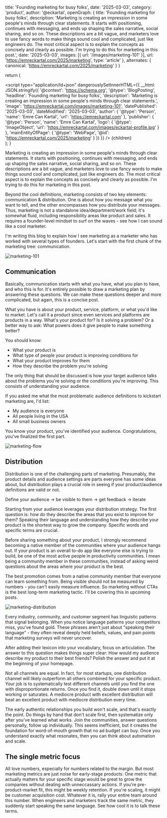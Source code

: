   title: 'Founding marketing for busy folks',
  date: '2025-03-03',
  category: 'product',
  author: '@eckartal',
  openGraph: {
    title: 'Founding marketing for busy folks',
    description: 'Marketing is creating an impression in some people\'s minds through clear statements. It starts with positioning, continues with messaging, and ends up shaping the sales narrative, social sharing, and so on. These descriptions are a bit vague, and marketers love to use fancy words to make things sound cool and complicated, just like engineers do. The most critical aspect is to explain the concepts as concisely and clearly as possible. I\'m trying to do this for marketing in this post.',
    date: '2025-03-03',
    images: [{ url: '/images/marketing-101' }],
    url: 'https://emreckartal.com/2025/marketing',
    type: 'article'
  },
  alternates: {
    canonical: 'https://emreckartal.com/2025/marketing'
  }
}

  return (
    <article className="prose dark:prose-invert">
      <script
        type="application/ld+json"
        dangerouslySetInnerHTML={{
          __html: JSON.stringify({
            '@context': 'https://schema.org',
            '@type': 'BlogPosting',
            'headline': 'Founding marketing for busy folks',
            'description': 'Marketing is creating an impression in some people\'s minds through clear statements.',
            'image': 'https://emreckartal.com/images/marketing-101',
            'datePublished': '2025-03-03',
            'dateModified': '2025-03-03',
            'author': {
              '@type': 'Person',
              'name': 'Emre Can Kartal',
              'url': 'https://emreckartal.com'
            },
            'publisher': {
              '@type': 'Person',
              'name': 'Emre Can Kartal',
              'logo': {
                '@type': 'ImageObject',
                'url': 'https://emreckartal.com/images/eckartal-profile.jpg'
              }
            },
            'mainEntityOfPage': {
              '@type': 'WebPage',
              '@id': 'https://emreckartal.com/2025/marketing'
            }
          })
        }}
      />
      {children}
    </article>
  );
}

Marketing is creating an impression in some people's minds through clear statements. It starts with positioning, continues with messaging, and ends up shaping the sales narrative, social sharing, and so on. These descriptions are a bit vague, and marketers love to use fancy words to make things sound cool and complicated, just like engineers do. The most critical aspect is to explain the concepts as concisely and clearly as possible. I'm trying to do this for marketing in this post.

Beyond the cool definitions, marketing consists of two key elements: communication & distribution. One is about how you message what you want to tell, and the other encompasses how you distribute your messages. Thus, marketing is not a standalone idea/department/work field; it's somewhat fluid, including responsibility areas like product and sales. It requires a founder-level mindset to surf on the waves - see how I can sound like a cool marketer.

I'm writing this blog to explain how I see marketing as a marketer who has worked with several types of founders. Let's start with the first chunk of the marketing tree: communication.

![marketing-101](/images/marketing-101.jpg)

## Communication

Basically, communication starts with what you have, what you plan to have, and who this is for. It's entirely possible to draw a marketing plan by answering these questions. We can make these questions deeper and more complicated, but again, this is a concise post.

What you have is about your product, service, platform, or what you'd like to market. Let's call it a product since even services and platforms are products in a way. What's your product for? Is it solving a problem? Or a better way to ask: What powers does it give people to make something better?

You should know:
- What your product is
- What type of people your product is improving conditions for
- What your product improves for them
- How they describe the problem you're solving

The only thing that should be discussed is how your target audience talks about the problems you're solving or the conditions you're improving. This consists of understanding your audience.

If you asked me what the most problematic audience definitions to kickstart marketing are, I'd list:
- My audience is everyone
- All people living in the USA
- All small business owners

You know your product, you've identified your audience. Congratulations, you've finalized the first part.

![marketing-flow](/images/marketing-flow.jpg)

## Distribution

Distribution is one of the challenging parts of marketing. Presumably, the product details and audience settings are parts everyone has some ideas about, but distribution plays a crucial role in seeing if your product/audience definitions are valid or not.

Define your audience -> be visible to them -> get feedback -> iterate

Starting from your audience leverages your distribution strategy. The first question is: how do they describe the areas that you exist to improve for them? Speaking their language and understanding how they describe your product is the shortest way to grow the company. Specific words and specific terms are crucial.

Before sharing something about your product, I strongly recommend becoming a native member of the communities where your audience hangs out. If your product is an overall to-do app like everyone else is trying to build, be one of the most active people in productivity communities. I mean being a community member in these communities, instead of asking weird questions about the areas where your product is the best.

The best promotion comes from a native community member that everyone can learn something from. Being visible should not be measured by numbers - you can't easily measure influence. So marketing without CTAs is the best long-term marketing tactic. I'll be covering this in upcoming posts.

![marketing-distribution](/images/marketing-distribution.jpg)

Every industry, community, and customer segment has linguistic patterns that signal belonging. When you notice language patterns your competitors miss, you've found gold. These phrases aren't just about "speaking their language" - they often reveal deeply held beliefs, values, and pain points that marketing surveys will never uncover.

After adding their lexicon into your vocabulary, focus on articulation. The answer to this question makes things super clear: How would my audience describe my product to their best friends? Polish the answer and put it at the beginning of your homepage.

Not all channels are equal. In fact, for most startups, one distribution channel will likely outperform all others combined for your specific product. Your job is to systematically test different channels until you find the one with disproportionate returns. Once you find it, double down until it stops working or saturates. A mediocre product with excellent distribution will beat an excellent product with mediocre distribution every time.

The early authentic relationships you build won't scale, and that's exactly the point. Do things by hand that don't scale first, then systematize only after you've learned what works. Join the communities, answer questions personally, follow up individually. This seems inefficient, but it creates the foundation for word-of-mouth growth that no ad budget can buy. Once you understand exactly what resonates, then you can think about automation and scale.

## The single metric focus

All love numbers, especially for numbers related to the margin. But most marketing metrics are just noise for early-stage products. One metric that actually matters for your specific stage would be great to grow the companies without dealing with unneccassary actions. If you're pre-product-market fit, this might be weekly retention. If you're scaling, it might be customer acquisition cost. Whatever it is, rally your entire team around this number. When engineers and marketers track the same metric, they suddenly start speaking the same language. See how cool it is to talk these terms.
